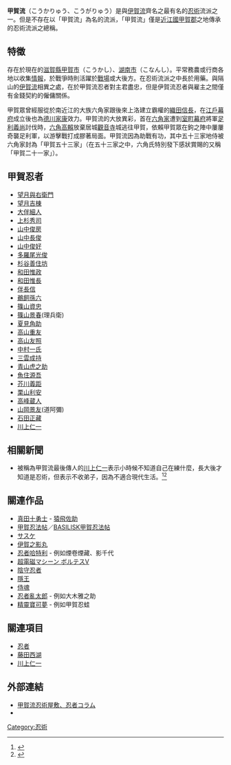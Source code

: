 '''甲賀流'''（こうかりゅう、こうがりゅう）是與[[伊賀流|伊賀流]]齊名之最有名的[[忍術|忍術]]流派之一。但是不存在以「甲賀流」為名的流派，「甲賀流」僅是[[近江國|近江國]][[甲賀郡|甲賀郡]]之地傳承的忍術流派之總稱。

== 特徵 ==
存在於現在的[[滋賀縣|滋賀縣]][[甲賀市|甲賀市]]（こうかし）、[[湖南市|湖南市]]（こなんし）。平常務農或行商各地以收集[[情報|情報]]，於戰爭時則活躍於[[戰場|戰場]]或大後方。在忍術流派之中長於用藥。與隔山的[[伊賀流|伊賀流]]相異之處，在於甲賀流忍者對主君盡忠，但是伊賀流忍者與雇主之間僅有金錢契約的僱傭關係。

甲賀眾曾經服從於南近江的大族六角家跟後來上洛建立霸權的[[織田信長|織田信長]]，在[[江戶幕府|江戶幕府]]成立後也為[[德川家康|德川家康]]效力。甲賀流的大放異彩，首在[[六角家|六角家]]遭到[[室町幕府|室町幕府]]將軍[[足利義尚|足利義尚]]討伐時，[[六角高賴|六角高賴]]放棄居城[[觀音寺|觀音寺]]城逃往甲賀，依賴甲賀眾在鉤之陣中屢屢奇襲足利軍，以游擊戰打成膠著局面。甲賀流因為助戰有功，其中五十三家地侍被六角家封為「甲賀五十三家」（在五十三家之中，六角氏特別發下感狀賞賜的又稱「甲賀二十一家」）。

== 甲賀忍者 ==
*[[望月與右衛門|望月與右衛門]]
*[[望月吉棟|望月吉棟]]
*[[大伴細人|大伴細人]]
*[[上杉秀司|上杉秀司]]
*[[山中俊房|山中俊房]]
*[[山中長俊|山中長俊]]
*[[山中俊好|山中俊好]]
*[[多羅尾光俊|多羅尾光俊]]
*[[杉谷善住坊|杉谷善住坊]]
*[[和田惟政|和田惟政]]
*[[和田惟長|和田惟長]]
*[[伴長信|伴長信]]
*[[鵜飼孫六|鵜飼孫六]]
*[[篠山資忠|篠山資忠]]
*[[篠山景春|篠山景春]](理兵衛)
*[[夏見角助|夏見角助]]
*[[高山重友|高山重友]]
*[[高山友照|高山友照]]
*[[中村一氏|中村一氏]]
*[[三雲成持|三雲成持]]
*[[青山虎之助|青山虎之助]]
*[[魚住源吾|魚住源吾]]
*[[芥川義距|芥川義距]]
*[[栗山利安|栗山利安]]
*[[高峰蔵人|高峰蔵人]]
*[[山岡景友|山岡景友]](道阿彌)
*[[石田正藏|石田正藏]]
*[[川上仁一|川上仁一]]

== 相關新聞 ==
*被稱為甲賀流最後傳人的[[川上仁一|川上仁一]]表示小時候不知道自己在練什麼，長大後才知道是忍術，但表示不收弟子，因為不適合現代生活。<ref>{{Cite web |url=http://www.appledaily.com.tw/appledaily/article/international/20120820/34452274/ |title=日「最後的忍者」嘆後繼無人 |accessdate=2015-02-02 |archive-date=2015-02-02 |archive-url=https://web.archive.org/web/20150202123607/http://www.appledaily.com.tw/appledaily/article/international/20120820/34452274/ |dead-url=no }}</ref><ref>{{Cite web |url=https://tw.news.yahoo.com/%E6%8F%AD%E7%A5%95%E9%97%87%E9%BB%91%E8%BB%8D%E5%9C%98-%E5%9C%96%E8%A7%A3%E5%BF%8D%E8%A1%93%E7%A5%95%E8%BE%9B-220055685.html |title=揭祕闇黑軍團-圖解忍術祕辛 |accessdate=2015-02-02 |archive-date=2015-02-02 |archive-url=https://web.archive.org/web/20150202093848/https://tw.news.yahoo.com/%E6%8F%AD%E7%A5%95%E9%97%87%E9%BB%91%E8%BB%8D%E5%9C%98-%E5%9C%96%E8%A7%A3%E5%BF%8D%E8%A1%93%E7%A5%95%E8%BE%9B-220055685.html |dead-url=no }}</ref>

== 關連作品 ==
* [[真田十勇士|真田十勇士]] - [[猿飛佐助|猿飛佐助]]
* [[甲賀忍法帖|甲賀忍法帖]]／[[BASILISK甲賀忍法帖|BASILISK甲賀忍法帖]]
* [[サスケ|サスケ]]
* [[伊賀之影丸|伊賀之影丸]]
* [[忍者哈特利|忍者哈特利]] - 例如煙卷煙藏、影千代
* [[波羅五號|超電磁マシーン ボルテスV]]
* [[陰守忍者|陰守忍者]]
* [[隱王|隱王]]
* [[侍魂|侍魂]]
* [[忍者亂太郎|忍者亂太郎]] - 例如大木雅之助
* [[精靈寶可夢|精靈寶可夢]] - 例如甲賀忍蛙

== 關連項目 ==
* [[忍者|忍者]]
* [[藤田西湖|藤田西湖]]
* [[川上仁一|川上仁一]]

== 外部連結 ==
* [http://www.kouka-ninjya.com/column.html 甲賀流忍術屋敷、忍者コラム] {{Wayback|url=http://www.kouka-ninjya.com/column.html |date=20090830061344 }}
* {{Wayback|url=http://www.eonet.ne.jp/~bankeshinobi/ |date=20100521044259 }}

{{DEFAULTSORT:Koga-ryu}}
[[Category:忍術|Category:忍術]]